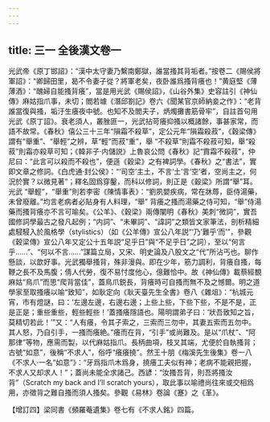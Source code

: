 ```yaml
---
---
---
```

title: 三一 全後漢文卷一
---




光武帝《原丁邯詔》：“漢中太守妻乃繫南鄭獄，誰當搔其背垢者。”按卷二《賜侯將軍詔》：“卿歸田里，曷不令妻子從？將軍老矣，夜卧誰爲搔背癢也！”黄庭堅《薄薄酒》：“醜婦自能搔背癢”，當是用光武《賜侯詔》，《山谷外集》史容註引《神仙傳》麻姑指爪事，未切；閻若璩《潛邱劄記》卷六《聞某官京師納妾之作》：“老背誰當復與搔，垢汙生癢夜中號。也知不及閻夫子，炳燭攤書筋骨牢”，自註首句用光武《原丁詔》。衰老須人，叢脞匪一，光武拈苛癢抑搔以概諸餘，事甚家常，而語不故常。《春秋》僖公三十三年“隕霜不殺草”，定公元年“隕霜殺菽”，《穀梁傳》謂有“舉重”、“舉輕”之辨，草“輕”而菽“重”，舉 “不殺草”則霜不殺菽可知，舉“殺菽”則霜亦殺草可知；《韓非子·内儲説》上魯哀公問《春秋》記“霣霜不殺菽”，仲尼曰：“此言可以殺而不殺也”，便遜《穀梁》之有裨詞學。《春秋》之“書法”，實即文章之修詞。《白虎通·封公侯》：“‘司空’主土，不言‘土’言‘空’者，空尚主之，何況於實？以微見著”；釋名固爲穿鑿，而科以修詞，則正是《穀梁》所謂“舉”耳。光武 “舉輕”，“舉重”則若李密《陳情事表》：“劉夙嬰疾病，常在牀蓐，臣侍湯藥，未曾廢離。”均言老病者必貼身有人料理，“舉” 背癢之搔而湯藥之侍可知，“舉”侍湯藥而搔背癢亦不言可喻矣。《公羊》、《穀梁》兩傳闡明《春秋》美刺“微詞”，實吾國修詞學最古之發凡起例；“内詞”、“未畢詞”、“諱詞”之類皆文家筆法，剖析精細處駸駸入於風格學（stylistics）（如《公羊傳》宣公八年説“‘乃’難乎‘而’”，參觀《穀梁傳》宣公八年又定公十五年説“足乎日”與“不足乎日”之詞），至以“何言乎……”、“何以不言……”謀篇立局，又宋、明史論及八股文之“代”所沾丐也。聊作懸談，以歆好事。光武獨舉搔背，殊非漫與。即在少年，筋力調利，背癢自搔，每鞭之長不及馬腹；倩人代勞，復不易忖度他心，億難恰中。故《神仙傳》載蔡經覩麻姑“鳥爪”而思“爬背當佳”，蓋鳥爪鋭長，背癢時可自搔而無不及之憾爾。明之道學家至取搔癢以喻“致知”，如耿定向《耿天臺先生全書》卷八《雜俎》：“杭城元宵，市有燈謎，曰：‘左邊左邊，右邊右邊；上些上些，下些下些，不是不是，正是正是；重些重些，輕些輕些！’蓋搔癢隱語也。陽明謂弟子曰：‘狀吾致知之旨，莫精切若此！’”又：“人有癢，令其子索之，三索而三勿中，其妻五索而五勿中。其人怒，乃自引手，一搔而癢絶。”癢而在背，“引手”或尚難及。是以“爪杖”、“阿那律”等物，應需而製，以代麻姑指爪。長柄曲項，枝叉其端，尤便於自執搔背；古號“如意”，後稱“不求人”，俗呼“癢癢撓”。然王十朋《梅溪先生後集》卷一八《不求人·一名“如意”》：“牙爲指爪木爲身，撓癢工夫似有神；老病不能親把握，不求人又却求人！”；蓋尚未能全求諸己。西諺：“汝搔吾背，則吾將搔汝背”（Scratch my back and I’ll scratch yours），取此事以喻禮尚往來或交相爲用，亦徵背之難自搔而須人搔矣。參觀《易林》卷論《蹇》之《革》。

【增訂四】梁同書《頻羅菴遺集》卷七有《不求人銘》四篇。